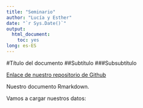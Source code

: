 ```yaml
---
title: "Seminario"
author: "Lucía y Esther"
date: "`r Sys.Date()`"
output: 
  html_document:
    toc: yes
long: es-ES
---
```


#Título del documento
##Subtítulo
###Subsubtítulo

[Enlace de nuestro repositorio de Github](https://github.com/EstherIglesias/Seminario_Fuentes)

Nuestro documento Rmarkdown.

Vamos a cargar nuestros datos:



